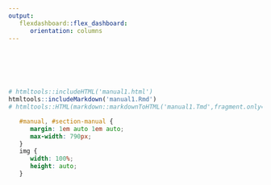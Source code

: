 ```yaml
---
output:
   flexdashboard::flex_dashboard:
      orientation: columns
---
```


# &shy; {#manual data-icon="fa-book" .hidden data-orientation="columns"}

```r
# htmltools::includeHTML('manual1.html')
htmltools::includeMarkdown('manual1.Rmd')
# htmltools::HTML(markdown::markdownToHTML('manual1.Tmd',fragment.only=!TRUE))

```

```css
   #manual, #section-manual {
      margin: 1em auto 1em auto;
      max-width: 790px;
   }
   img {
      width: 100%;
      height: auto;
   }
```
